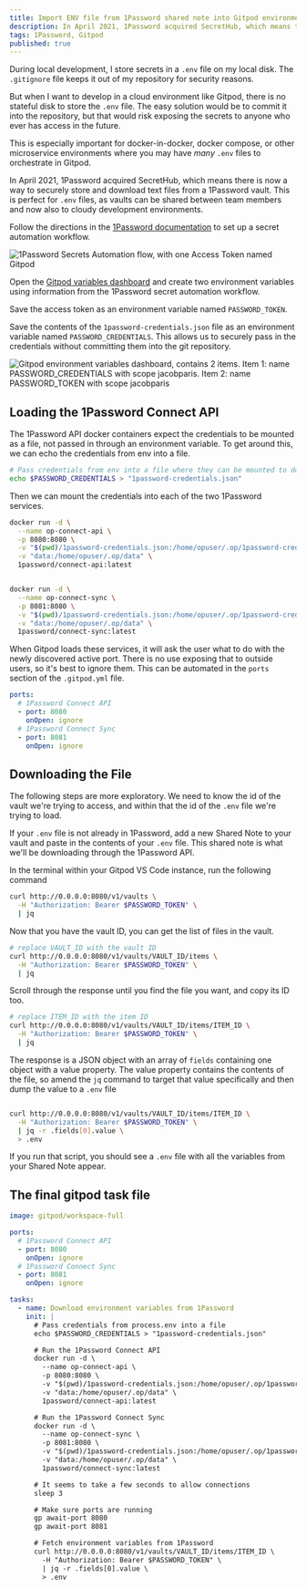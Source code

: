 ```yaml
---
title: Import ENV file from 1Password shared note into Gitpod environment
description: In April 2021, 1Password acquired SecretHub, which means there is now a way to securely store and download text files from a 1Password vault. This is perfect for `.env` files, as vaults can be shared between team members and now also to cloudy development environments.
tags: 1Password, Gitpod
published: true
---
```


During local development, I store secrets in a `.env` file on my local disk. The `.gitignore` file keeps it out of my repository for security reasons.

But when I want to develop in a cloud environment like Gitpod, there is no stateful disk to store the `.env` file. The easy solution would be to commit it into the repository, but that would risk exposing the secrets to anyone who ever has access in the future.

This is especially important for docker-in-docker, docker compose, or other microservice environments where you may have _many_ `.env` files to orchestrate in Gitpod.

In April 2021, 1Password acquired SecretHub, which means there is now a way to securely store and download text files from a 1Password vault. This is perfect for `.env` files, as vaults can be shared between team members and now also to cloudy development environments.

Follow the directions in the [1Password documentation](https://support.1password.com/connect-deploy-docker/#step-1-set-up-a-secrets-automation-workflow) to set up a secret automation workflow.

![1Password Secrets Automation flow, with one Access Token named Gitpod](/images/gitpod-env-1pass_2021-10-01-20-02-52.png)

Open the [Gitpod variables dashboard](https://gitpod.io/variables) and create two environment variables using information from the 1Password secret automation workflow.

Save the access token as an environment variable named `PASSWORD_TOKEN`.

Save the contents of the `1password-credentials.json` file as an environment variable named `PASSWORD_CREDENTIALS`. This allows us to securely pass in the credentials without committing them into the git repository.

![Gitpod environment variables dashboard, contains 2 items. Item 1: name PASSWORD_CREDENTIALS with scope jacobparis. Item 2: name PASSWORD_TOKEN with scope jacobparis](/images/gitpod-env-1pass_2021-10-01-20-00-38.png)

## Loading the 1Password Connect API

The 1Password API docker containers expect the credentials to be mounted as a file, not passed in through an environment variable. To get around this, we can echo the credentials from env into a file.

```sh
# Pass credentials from env into a file where they can be mounted to docker
echo $PASSWORD_CREDENTIALS > "1password-credentials.json"
```

Then we can mount the credentials into each of the two 1Password services.

```sh
docker run -d \
  --name op-connect-api \
  -p 8080:8080 \
  -v "$(pwd)/1password-credentials.json:/home/opuser/.op/1password-credentials.json" \
  -v "data:/home/opuser/.op/data" \
  1password/connect-api:latest


docker run -d \
  --name op-connect-sync \
  -p 8081:8080 \
  -v "$(pwd)/1password-credentials.json:/home/opuser/.op/1password-credentials.json" \
  -v "data:/home/opuser/.op/data" \
  1password/connect-sync:latest
```

When Gitpod loads these services, it will ask the user what to do with the newly discovered active port. There is no use exposing that to outside users, so it's best to ignore them. This can be automated in the `ports` section of the `.gitpod.yml` file.

```yml
ports:
  # 1Password Connect API
  - port: 8080
    onOpen: ignore
  # 1Password Connect Sync
  - port: 8081
    onOpen: ignore
```

## Downloading the File

The following steps are more exploratory. We need to know the id of the vault we're trying to access, and within that the id of the `.env` file we're trying to load.

If your `.env` file is not already in 1Password, add a new Shared Note to your vault and paste in the contents of your `.env` file. This shared note is what we'll be downloading through the 1Password API.

In the terminal within your Gitpod VS Code instance, run the following command

```sh
curl http://0.0.0.0:8080/v1/vaults \
  -H "Authorization: Bearer $PASSWORD_TOKEN" \
  | jq
```

Now that you have the vault ID, you can get the list of files in the vault.

```sh
# replace VAULT_ID with the vault ID
curl http://0.0.0.0:8080/v1/vaults/VAULT_ID/items \
  -H "Authorization: Bearer $PASSWORD_TOKEN" \
  | jq
```

Scroll through the response until you find the file you want, and copy its ID too.

```sh
# replace ITEM_ID with the item ID
curl http://0.0.0.0:8080/v1/vaults/VAULT_ID/items/ITEM_ID \
  -H "Authorization: Bearer $PASSWORD_TOKEN" \
  | jq
```

The response is a JSON object with an array of `fields` containing one object with a value property. The value property contains the contents of the file, so amend the `jq` command to target that value specifically and then dump the value to a `.env` file

```sh

curl http://0.0.0.0:8080/v1/vaults/VAULT_ID/items/ITEM_ID \
  -H "Authorization: Bearer $PASSWORD_TOKEN" \
  | jq -r .fields[0].value \
  > .env

```

If you run that script, you should see a `.env` file with all the variables from your Shared Note appear.

## The final gitpod task file

```yml
image: gitpod/workspace-full

ports:
  # 1Password Connect API
  - port: 8080
    onOpen: ignore
  # 1Password Connect Sync
  - port: 8081
    onOpen: ignore

tasks:
  - name: Download environment variables from 1Password
    init: |
      # Pass credentials from process.env into a file
      echo $PASSWORD_CREDENTIALS > "1password-credentials.json"

      # Run the 1Password Connect API
      docker run -d \
        --name op-connect-api \
        -p 8080:8080 \
        -v "$(pwd)/1password-credentials.json:/home/opuser/.op/1password-credentials.json" \
        -v "data:/home/opuser/.op/data" \
        1password/connect-api:latest

      # Run the 1Password Connect Sync
      docker run -d \
        --name op-connect-sync \
        -p 8081:8080 \
        -v "$(pwd)/1password-credentials.json:/home/opuser/.op/1password-credentials.json" \
        -v "data:/home/opuser/.op/data" \
        1password/connect-sync:latest

      # It seems to take a few seconds to allow connections
      sleep 3

      # Make sure ports are running
      gp await-port 8080
      gp await-port 8081

      # Fetch environment variables from 1Password
      curl http://0.0.0.0:8080/v1/vaults/VAULT_ID/items/ITEM_ID \
        -H "Authorization: Bearer $PASSWORD_TOKEN" \
        | jq -r .fields[0].value \
        > .env
```
